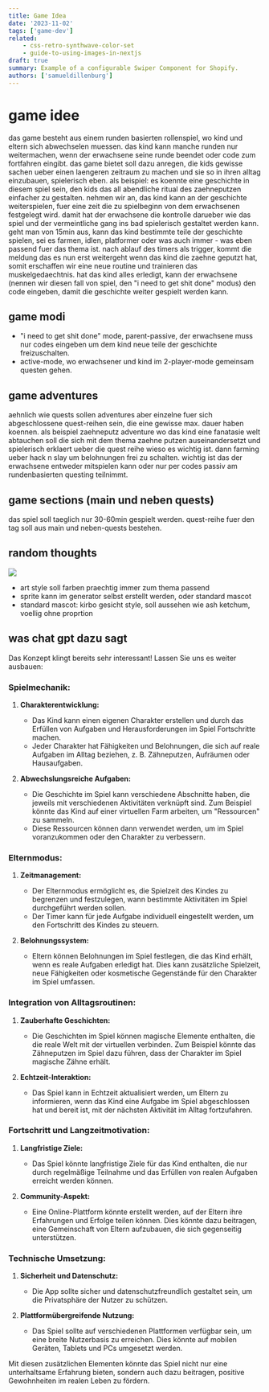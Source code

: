 ```yaml
---
title: Game Idea
date: '2023-11-02'
tags: ['game-dev']
related:
    - css-retro-synthwave-color-set
    - guide-to-using-images-in-nextjs
draft: true
summary: Example of a configurable Swiper Component for Shopify.
authors: ['samueldillenburg']
---
```


# game idee

das game besteht aus einem runden basierten rollenspiel, wo kind und eltern sich abwechselen muessen. das kind kann manche runden nur weitermachen, wenn der erwachsene seine runde beendet oder code zum fortfahren eingibt. das game bietet soll dazu anregen, die kids gewisse sachen ueber einen laengeren zeitraum zu machen und sie so in ihren alltag einzubauen, spielerisch eben. als beispiel: es koennte eine geschichte in diesem spiel sein, den kids das all abendliche ritual des zaehneputzen einfacher zu gestalten. nehmen wir an, das kind kann an der geschichte weiterspielen, fuer eine zeit die zu spielbeginn von dem erwachsenen festgelegt wird. damit hat der erwachsene die kontrolle darueber wie das spiel und der vermeintliche gang ins bad spielerisch gestaltet werden kann. geht man von 15min aus, kann das kind bestimmte teile der geschichte spielen, sei es farmen, idlen, platformer oder was auch immer - was eben passend fuer das thema ist. nach ablauf des timers als trigger, kommt die meldung das es nun erst weitergeht wenn das kind die zaehne geputzt hat, somit erschaffen wir eine neue routine und trainieren das muskelgedaechtnis. hat das kind alles erledigt, kann der erwachsene (nennen wir diesen fall von spiel, den "i need to get shit done" modus) den code eingeben, damit die geschichte weiter gespielt werden kann. 

## game modi

- "i need to get shit done" mode, parent-passive, der erwachsene muss nur codes eingeben um dem kind neue teile der geschichte freizuschalten.
- active-mode, wo erwachsener und kind im 2-player-mode gemeinsam questen gehen.

## game adventures

aehnlich wie quests sollen adventures aber einzelne fuer sich abgeschlossene quest-reihen sein, die eine gewisse max. dauer haben koennen. als beispiel zaehneputz adventure wo das kind eine fanatasie welt abtauchen soll die sich mit dem thema zaehne putzen auseinandersetzt und spielerisch erklaert ueber die quest reihe wieso es wichtig ist. dann farming ueber hack n slay um belohnungen frei zu schalten. wichtig ist das der erwachsene entweder mitspielen kann oder nur per codes passiv am rundenbasierten questing teilnimmt. 

## game sections (main und neben quests)

das spiel soll taeglich nur 30-60min gespielt werden. quest-reihe fuer den tag soll aus main und neben-quests bestehen.  

## random thoughts

![](public\static\images\blog\protoype_mascot.png)

- art style soll farben praechtig immer zum thema passend
- sprite kann im generator selbst erstellt werden, oder standard mascot
- standard mascot: kirbo gesicht style, soll aussehen wie ash ketchum, voellig ohne proprtion

## was chat gpt dazu sagt

Das Konzept klingt bereits sehr interessant! Lassen Sie uns es weiter ausbauen:

### Spielmechanik:

1. **Charakterentwicklung:**
   - Das Kind kann einen eigenen Charakter erstellen und durch das Erfüllen von Aufgaben und Herausforderungen im Spiel Fortschritte machen.
   - Jeder Charakter hat Fähigkeiten und Belohnungen, die sich auf reale Aufgaben im Alltag beziehen, z. B. Zähneputzen, Aufräumen oder Hausaufgaben.

2. **Abwechslungsreiche Aufgaben:**
   - Die Geschichte im Spiel kann verschiedene Abschnitte haben, die jeweils mit verschiedenen Aktivitäten verknüpft sind. Zum Beispiel könnte das Kind auf einer virtuellen Farm arbeiten, um "Ressourcen" zu sammeln.
   - Diese Ressourcen können dann verwendet werden, um im Spiel voranzukommen oder den Charakter zu verbessern.

### Elternmodus:

1. **Zeitmanagement:**
   - Der Elternmodus ermöglicht es, die Spielzeit des Kindes zu begrenzen und festzulegen, wann bestimmte Aktivitäten im Spiel durchgeführt werden sollen.
   - Der Timer kann für jede Aufgabe individuell eingestellt werden, um den Fortschritt des Kindes zu steuern.

2. **Belohnungssystem:**
   - Eltern können Belohnungen im Spiel festlegen, die das Kind erhält, wenn es reale Aufgaben erledigt hat. Dies kann zusätzliche Spielzeit, neue Fähigkeiten oder kosmetische Gegenstände für den Charakter im Spiel umfassen.

### Integration von Alltagsroutinen:

1. **Zauberhafte Geschichten:**
   - Die Geschichten im Spiel können magische Elemente enthalten, die die reale Welt mit der virtuellen verbinden. Zum Beispiel könnte das Zähneputzen im Spiel dazu führen, dass der Charakter im Spiel magische Zähne erhält.

2. **Echtzeit-Interaktion:**
   - Das Spiel kann in Echtzeit aktualisiert werden, um Eltern zu informieren, wenn das Kind eine Aufgabe im Spiel abgeschlossen hat und bereit ist, mit der nächsten Aktivität im Alltag fortzufahren.

### Fortschritt und Langzeitmotivation:

1. **Langfristige Ziele:**
   - Das Spiel könnte langfristige Ziele für das Kind enthalten, die nur durch regelmäßige Teilnahme und das Erfüllen von realen Aufgaben erreicht werden können.

2. **Community-Aspekt:**
   - Eine Online-Plattform könnte erstellt werden, auf der Eltern ihre Erfahrungen und Erfolge teilen können. Dies könnte dazu beitragen, eine Gemeinschaft von Eltern aufzubauen, die sich gegenseitig unterstützen.

### Technische Umsetzung:

1. **Sicherheit und Datenschutz:**
   - Die App sollte sicher und datenschutzfreundlich gestaltet sein, um die Privatsphäre der Nutzer zu schützen.

2. **Plattformübergreifende Nutzung:**
   - Das Spiel sollte auf verschiedenen Plattformen verfügbar sein, um eine breite Nutzerbasis zu erreichen. Dies könnte auf mobilen Geräten, Tablets und PCs umgesetzt werden.

Mit diesen zusätzlichen Elementen könnte das Spiel nicht nur eine unterhaltsame Erfahrung bieten, sondern auch dazu beitragen, positive Gewohnheiten im realen Leben zu fördern.